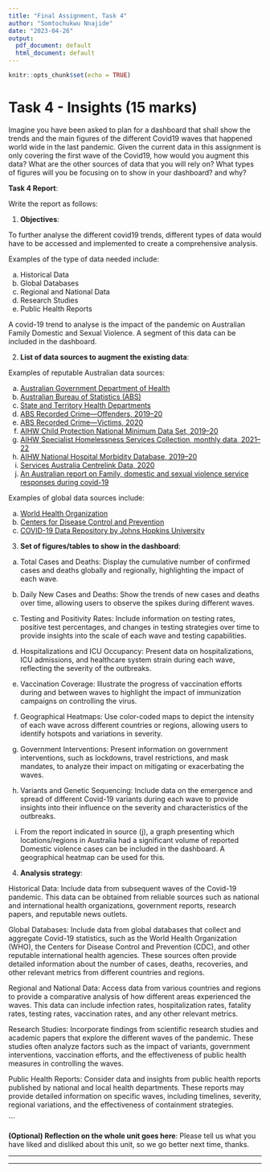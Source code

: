---
title: "Final Assignment, Task 4"
author: "Somtochukwu Nnajide"
date: "2023-04-26"
output:
  pdf_document: default
  html_document: default
---

```{r setup, include=FALSE}
knitr::opts_chunk$set(echo = TRUE)
```

# Task 4 - Insights (15 marks)

Imagine you have been asked to plan for a dashboard that shall show the trends and the main figures of the different Covid19 waves that happened world wide in the last pandemic. Given the current data in this assignment is only covering the first wave of the Covid19, how would you augment this data? What are the other sources of data that you will rely on? What types of figures will you be focusing on to show in your dashboard? and why?

**Task 4 Report**:

Write the report as follows:

1. **Objectives**:

To further analyse the different covid19 trends, different types of data would have to be 
accessed and implemented to create a comprehensive analysis.

Examples of the type of data needed include: 

a. Historical Data
b. Global Databases
c. Regional and National Data
d. Research Studies
e. Public Health Reports

A covid-19 trend to analyse is the impact of the pandemic on Australian Family Domestic 
and Sexual Violence. A segment of this data can be included in the dashboard.

2. **List of data sources to augment the existing data**:

Examples of reputable Australian data sources:

a. [Australian Government Department of Health](health.gov.au)
b. [Australian Bureau of Statistics (ABS)](abs.gov.au)
c. [State and Territory Health Departments](https://www.health.act.gov.au/)
d. [ABS Recorded Crime—Offenders, 2019–20 ](https://www.abs.gov.au/statistics/people/crime-and-justice/recorded-crime-offenders/latest-release)
e. [ABS Recorded Crime—Victims, 2020](https://www.abs.gov.au/statistics/people/crime-and-justice/recorded-crime-victims/latest-release)
f. [AIHW Child Protection National Minimum Data Set, 2019–20](https://www.aihw.gov.au/about-our-data/our-data-collections/child-protection-national-minimum-data-set)
g. [AIHW Specialist Homelessness Services Collection, monthly data, 2021–22](https://www.aihw.gov.au/reports/homelessness-services/specialist-homelessness-services-monthly-data/contents/monthly-data)
h. [AIHW National Hospital Morbidity Database, 2019–20](https://www.aihw.gov.au/about-our-data/our-data-collections/national-hospitals-data-collection)
i. [Services Australia Centrelink Data, 2020](https://www.servicesaustralia.gov.au/statistical-information-and-data?context=1)
j. [An Australian report on Family, domestic and sexual violence service responses during covid-19](https://www.aihw.gov.au/reports/domestic-violence/family-domestic-and-sexual-violence-service-respon/summary)

Examples of global data sources include:

a. [World Health Organization](https://www.who.int/)
b. [Centers for Disease Control and Prevention](https://www.cdc.gov/)
c. [COVID-19 Data Repository by Johns Hopkins University](https://coronavirus.jhu.edu/map.html)

3. **Set of figures/tables to show in the dashboard**:

a. Total Cases and Deaths: Display the cumulative number of confirmed cases and deaths globally and regionally, highlighting the impact of each wave.

b. Daily New Cases and Deaths: Show the trends of new cases and deaths over time, allowing users to observe the spikes during different waves.

c. Testing and Positivity Rates: Include information on testing rates, positive test percentages, and changes in testing strategies over time to provide insights into the scale of each wave and testing capabilities.

d. Hospitalizations and ICU Occupancy: Present data on hospitalizations, ICU admissions, and healthcare system strain during each wave, reflecting the severity of the outbreaks.

e. Vaccination Coverage: Illustrate the progress of vaccination efforts during and between waves to highlight the impact of immunization campaigns on controlling the virus.

f. Geographical Heatmaps: Use color-coded maps to depict the intensity of each wave across different countries or regions, allowing users to identify hotspots and variations in severity.

g. Government Interventions: Present information on government interventions, such as lockdowns, travel restrictions, and mask mandates, to analyze their impact on mitigating or exacerbating the waves.

h. Variants and Genetic Sequencing: Include data on the emergence and spread of different Covid-19 variants during each wave to provide insights into their influence on the severity and characteristics of the outbreaks.

i. From the report indicated in source (j), a graph presenting which locations/regions in 
Australia had a significant volume of reported Domestic violence cases can be included in the dashboard. A geographical heatmap can be used for this.

4. **Analysis strategy**:

Historical Data: Include data from subsequent waves of the Covid-19 pandemic. This data can be obtained from reliable sources such as national and international health organizations, government reports, research papers, and reputable news outlets.

Global Databases: Include data from global databases that collect and aggregate Covid-19 statistics, such as the World Health Organization (WHO), the Centers for Disease Control and Prevention (CDC), and other reputable international health agencies. These sources often provide detailed information about the number of cases, deaths, recoveries, and other relevant metrics from different countries and regions.

Regional and National Data: Access data from various countries and regions to provide a comparative analysis of how different areas experienced the waves. This data can include infection rates, hospitalization rates, fatality rates, testing rates, vaccination rates, and any other relevant metrics.

Research Studies: Incorporate findings from scientific research studies and academic papers that explore the different waves of the pandemic. These studies often analyze factors such as the impact of variants, government interventions, vaccination efforts, and the effectiveness of public health measures in controlling the waves.

Public Health Reports: Consider data and insights from public health reports published by national and local health departments. These reports may provide detailed information on specific waves, including timelines, severity, regional variations, and the effectiveness of containment strategies.

```

**(Optional) Reflection on the whole unit goes here**: 
Please tell us what you have liked and disliked about this unit, so we go better next time, thanks. 


----

*** 